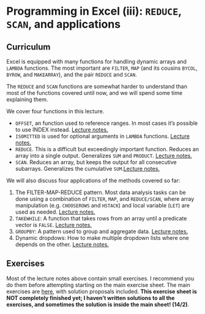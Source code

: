 # Programming in Excel (iii): `REDUCE`, `SCAN`, and applications

## Curriculum

Excel is equipped with many functions for handling dynamic arrays and `LAMBDA` functions. The most important are `FILTER`, `MAP` (and its cousins `BYCOL`, `BYROW`, and `MAKEARRAY`), and the pair `REDUCE` and `SCAN`.

The `REDUCE` and `SCAN` functions are somewhat harder to understand than most of the functions covered until now, and we will spend some time explaining them.

We cover four functions in this lecture.

*   `OFFSET`, an function used to reference ranges. In most cases it's possible to use INDEX instead. [Lecture notes.](https://github.com/BI-DS/ELE-3915/blob/main/slides/lecture06/01_offset.xlsx)
*  `ISOMITTED` is used for optional arguments in `LAMBDA` functions. [Lecture notes.](https://github.com/BI-DS/ELE-3915/blob/main/slides/lecture06/02_optional_arguments.xlsx)
*  `REDUCE`. This is a difficult but exceedingly important function. Reduces an array into a single output. Generalizes `SUM` and `PRODUCT`. [Lecture notes.](https://github.com/BI-DS/ELE-3915/blob/main/slides/lecture06/03_reduce.xlsx)
*  `SCAN`.  Reduces an array, but keeps the output for all consecutive subarrays. Generalizes the cumulative `SUM`.[Lecture notes.](https://github.com/BI-DS/ELE-3915/blob/main/slides/lecture06/05_scan.xlsx)

We will also discuss four applications of the methods covered so far:

1. The FILTER-MAP-REDUCE pattern. Most data analysis tasks can be done using a combination of `FILTER`, `MAP`, and `REDUCE/SCAN`, where array manipulation (e.g. `CHOOSEROWS` and `HSTACK`) and local variable (`LET`) are used as needed. [Lecture notes.](https://github.com/BI-DS/ELE-3915/blob/main/slides/lecture06/04_map-filter-reduce.xlsx)
2. `TAKEWHILE`: A function that takes rows from an array until a predicate vector is `FALSE`. [Lecture notes.](https://github.com/BI-DS/ELE-3915/blob/main/slides/lecture06/06_application_1_takewhile.xlsx)
3. `GROUPBY`: A pattern used to group and aggregate data. [Lecture notes.](https://github.com/BI-DS/ELE-3915/blob/main/slides/lecture06/07_application_2_groupby.xlsx)
4.  Dynamic dropdows: How to make multiple dropdown lists where one depends on the other. [Lecture notes.](https://github.com/BI-DS/ELE-3915/blob/main/slides/lecture06/08_application_3_dynamic_dropdowns.xlsx)


## Exercises
Most of the lecture notes above contain small exercises. I recommend you do them before attempting starting on the main exercise sheet. The main exercises are [here](https://github.com/BI-DS/ELE-3915/blob/main/exercises/exercises06.xlsx), with solution proposals included. **This exercise sheet is NOT completely finished yet; I haven't written solutions to all the exercises, and sometimes the solution is inside the main sheet! (14/2)**.
